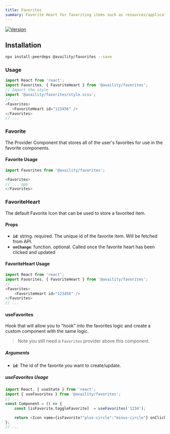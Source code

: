 ```yaml
---
title: Favorites
summary: Favorite Heart for favoriting items such as resources/applications etc.
---
```


[![Version](https://img.shields.io/npm/v/@availity/favorites.svg?style=for-the-badge)](https://www.npmjs.com/package/@availity/favorites)

## Installation

```bash
npx install-peerdeps @availity/favorites --save
```

### Usage

```javascript
import React from 'react';
import Favorites, { FavoriteHeart } from '@availity/favorites';
// Import the style
import '@availity/favorites/style.scss';
// ... 
<Favorites>
   <FavoriteHeart id="123456" />
</Favorites>
// ...
```

### Favorite
The Provider Component that stores all of the user's favorites for use in the favorite components.

#### Favorite Usage
```javascript
import Favorites from '@availity/favorites';

<Favorites>
// ... app
</Favorites>
```

### FavoriteHeart
The default Favorite Icon  that can be used to store a favorited item.

#### Props

- **`id`**: string. required. The unique id of the favorite item. Will be fetched from API.
- **`onChange`**: function. optional. Called once the favorite heart has been clicked and updated

#### FavoriteHeart Usage

```javascript
import React from 'react';
import Favorites, { FavoriteHeart } from '@availity/favorites';
// ... 
<Favorites>
    <FavoriteHeart id="123456" />
</Favorites>
// ...
```

#### useFavorites
Hook that will allow you to "hook" into the favorites logic and create a custom component with the same logic.

> Note you still need a `Favorites` provider above this component.

##### Arguments

- **`id`**: The id of the favorite you want to create/update.

##### useFavorites Usage

```javascript
import React, { useState } from 'react';
import { useFavorites } from '@availity/favorites';
// ...
const Component = () => {
    const [isFavorite,toggleFavorite]  = useFavorites('1234');

    return <Icon name={isFavorite?"plus-circle":"minus-circle"} onClick={toggleFavorite} />
};
// ...
```